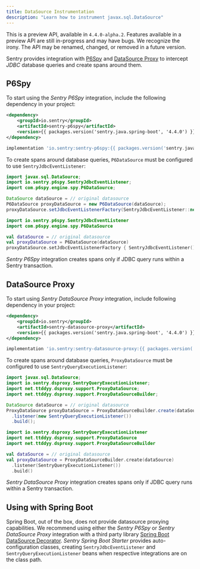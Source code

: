 ```yaml
---
title: DataSource Instrumentation
description: "Learn how to instrument javax.sql.DataSource"
---
```


<Note>

This is a preview API, available in `4.4.0-alpha.2`. Features available in a preview API are still in-progress and may have bugs. We recognize the irony. The API may be renamed, changed, or removed in a future version.

</Note>

Sentry provides integration with [P6Spy](https://github.com/p6spy/p6spy) and [DataSource Proxy](https://github.com/ttddyy/datasource-proxy) to intercept *JDBC* database queries and create spans around them.

## P6Spy

To start using the *Sentry P6Spy* integration, include the following dependency in your project:

```xml {tabTitle:Maven}
<dependency>
    <groupId>io.sentry</groupId>
    <artifactId>sentry-p6spy</artifactId>
    <version>{{ packages.version('sentry.java.spring-boot', '4.4.0') }}</version>
</dependency>
```

```groovy {tabTitle:Gradle}
implementation 'io.sentry:sentry-p6spy:{{ packages.version('sentry.java.spring-boot', '4.4.0') }}'
```

To create spans around database queries, `P6DataSource` must be configured to use `SentryJdbcEventListener`:

```java
import javax.sql.DataSource;
import io.sentry.p6spy.SentryJdbcEventListener;
import com.p6spy.engine.spy.P6DataSource;

DataSource dataSource = // original datasource
P6DataSource proxyDataSource = new P6DataSource(dataSource);
proxyDataSource.setJdbcEventListenerFactory(SentryJdbcEventListener::new);
```

```kotlin
import io.sentry.p6spy.SentryJdbcEventListener
import com.p6spy.engine.spy.P6DataSource

val dataSource = // original datasource
val proxyDataSource = P6DataSource(dataSource)
proxyDataSource.setJdbcEventListenerFactory { SentryJdbcEventListener() }
```

*Sentry P6Spy* integration creates spans only if JDBC query runs within a Sentry transaction.

## DataSource Proxy

To start using *Sentry DataSource Proxy* integration, include following dependency in your project:

```xml {tabTitle:Maven}
<dependency>
    <groupId>io.sentry</groupId>
    <artifactId>sentry-datasource-proxy</artifactId>
    <version>{{ packages.version('sentry.java.spring-boot', '4.4.0') }}</version>
</dependency>
```

```groovy {tabTitle:Gradle}
implementation 'io.sentry:sentry-datasource-proxy:{{ packages.version('sentry.java.spring-boot', '4.4.0') }}'
```

To create spans around database queries, `ProxyDataSource` must be configured to use `SentryQueryExecutionListener`:

```java
import javax.sql.DataSource;
import io.sentry.dsproxy.SentryQueryExecutionListener;
import net.ttddyy.dsproxy.support.ProxyDataSource;
import net.ttddyy.dsproxy.support.ProxyDataSourceBuilder;

DataSource dataSource = // original datasource
ProxyDataSource proxyDataSource = ProxyDataSourceBuilder.create(dataSource)
  .listener(new SentryQueryExecutionListener())
  .build();
```

```kotlin
import io.sentry.dsproxy.SentryQueryExecutionListener
import net.ttddyy.dsproxy.support.ProxyDataSource
import net.ttddyy.dsproxy.support.ProxyDataSourceBuilder

val dataSource = // original datasource
val proxyDataSource = ProxyDataSourceBuilder.create(dataSource)
  .listener(SentryQueryExecutionListener())
  .build()
```

*Sentry DataSource Proxy* integration creates spans only if JDBC query runs within a Sentry transaction.

## Using with Spring Boot

Spring Boot, out of the box, does not provide datasource proxying capabilities. We recommend using either the *Sentry P6Spy* or *Sentry DataSource Proxy* integration with a third party library [Spring Boot DataSource Decorator](https://github.com/gavlyukovskiy/spring-boot-data-source-decorator). *Sentry Spring Boot Starter* provides auto-configuration classes, creating `SentryJdbcEventListener` and `SentryQueryExecutionListener` beans when respective integrations are on the class path.
